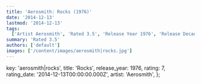 ```yaml
---
title: 'Aerosmith: Rocks (1976)'
date: '2014-12-13'
lastmod: '2014-12-13'
tags:
  ['Artist Aerosmith', 'Rated 3.5', 'Release Year 1976', 'Release Decade 1970']
summary: 'Rated 3.5'
authors: ['default']
images: ['/content/images/aerosmith|rocks.jpg']
---
```


  key: 'aerosmith|rocks',
  title: 'Rocks',
  release_year: 1976,
  rating: 7,
  rating_date: '2014-12-13T00:00:00.000Z',
  artist: 'Aerosmith',
};

<MusicRating data={data} />

